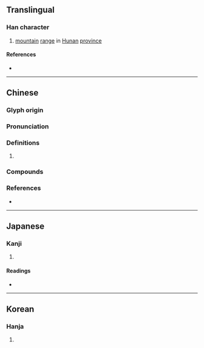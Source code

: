 {{character info/new}}
==Translingual==

===Han character===
{{Han char|rn=46|rad=山|as=14|sn=17|four=22481|canj=UPKO|ids=⿱山疑}}

# [[mountain]] [[range]] in [[Hunan]] [[province]]

====References====
* {{Han ref|kx=0321.090|dkj=08545|dj=0621.160|hdz=10803.030|uh=5DB7|ud=23991|bh=ECDA|bd=60634}}

----

==Chinese==
{{zh-forms}}

===Glyph origin===
{{Han etym}}

===Pronunciation===
{{zh-pron
|m=yí,nì
|c=jik6,ji4
|mc=y
|oc=y
|cat=
}}
{{zh-attn-split}}

===Definitions===
{{zh-hanzi}}

# {{rfdef|zh}}

===Compounds===
{{zh-der|岐嶷|嶷然|嶷岌|嶷嶷|嵬嶷|九嶷山}}

===References===
* {{R:yue:mfccd}}

----

==Japanese==

===Kanji===
{{ja-kanji|grade=|rs=山14}}

# {{rfdef|ja|sort=山14}}

====Readings====
* {{ja-readings|on=[[ぎ]] (gi), [[ぎょく]] (gyoku)|kun=[[さとい]] (satoi)}}

----

==Korean==

===Hanja===
{{ko-hanja|hangeul=의|rv=ui|mr=ŭi}}

# {{rfdef|ko|sort=山14}}